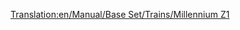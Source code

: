 [[Translation:en/Manual/Base Set/Trains/Millennium Z1]]
{{en/Manual/Base Set/Trains/Trains|Cost=£70,312 ($140.624)
|Speed=336 kph (210 mph)
|Weight=170 t (171,5 t)
|Power=10,000 hp (7.353 kW)
|Annual=£3,374 ($6.748)
|Designed=1995
|Lifespan=20
|Capacity=25 passengers
|Description=No description has been written for this train yet. If you know something about this train, feel free to edit this page and add it!
|Real-life=No Real-Life Equivalent has been found for this train. Perhaps in a few years, when Monorailing has become a common technology, you could edit this page and fill in the name of a 2nd-generation Monorail train.
}}